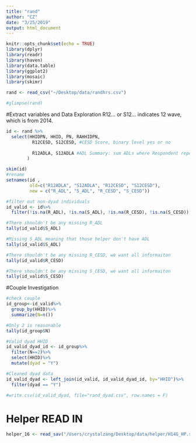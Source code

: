 ```yaml
---
title: "rand"
author: "CZ"
date: "3/25/2019"
output: html_document
---
```


```r
knitr::opts_chunk$set(echo = TRUE)
library(dplyr)
library(readr)
library(haven)
library(data.table)
library(ggplot2)
library(mosaic)
library(skimr)
```

```r
rand <- read_csv("~/Desktop/data/randhrs.csv")

#glimpse(rand)
```


#Extract variables and Data Exploration
R12... or S12... indicates 12 wave, which is from 2014. 
```r
id <- rand %>%
  select(HHIDPN, HHID, PN, RAHHIDPN,
          R12CESD, S12CESD, #CESD Score, binary level yes or no
         
          R12ADLA, S12ADLA #ADL Summary: sum ADLs where Respondent reports any difficulty
        )

skim(id)
#rename
setnames(id ,
         old=c("R12ADLA", "S12ADLA", "R12CESD", "S12CESD"),
         new = c("R_ADL", "S_ADL", "R_CESD", "S_CESD"))

#filter out non-dyad individuals
id_valid <- id%>%
  filter(!is.na(R_ADL), !is.na(S_ADL), !is.na(R_CESD), !is.na(S_CESD))

#There shouldn't be any missing R_ADL
tally(id_valid$S_ADL)

#Missing S_ADL meaning that those helper don't have ADL
tally(id_valid$S_ADL)

#There shouldn't be any missing R_CESD, we want all informaiton
tally(id_valid$R_CESD)

#There shouldn't be any missing S_CESD, we want all informaiton
tally(id_valid$S_CESD)
```

#Couple Investigation
```r
#check couple
id_group<-id_valid%>%
  group_by(HHID)%>%
  summarize(N=n())

#Only 2 is reasonable
tally(id_group$N)

#Valid dyad HHID 
id_valid_dyad_id <- id_group%>%
  filter(N==2)%>%
  select(HHID)%>%
  mutate(dyad = "Y")

#Cleaned dyad data
id_valid_dyad <- left_join(id_valid, id_valid_dyad_id, by="HHID")%>%
  filter(dyad == "Y")

#write.csv(id_valid_dyad, file="rand_dyad.csv", row.names = F)
```

# Helper READ IN
```r
helper_16 <- read_sav("/Users/crystalzang/Desktop/data/helper/H14G_HP.sav", encoding = NULL, user_na = FALSE)

```


```r

```






